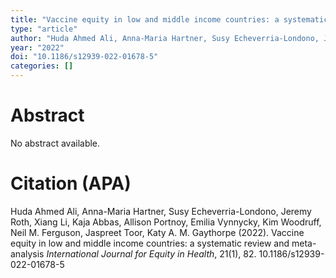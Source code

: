 ```yaml
---
title: "Vaccine equity in low and middle income countries: a systematic review and meta-analysis"
type: "article"
author: "Huda Ahmed Ali, Anna-Maria Hartner, Susy Echeverria-Londono, Jeremy Roth, Xiang Li, Kaja Abbas, Allison Portnoy, Emilia Vynnycky, Kim Woodruff, Neil M. Ferguson, Jaspreet Toor, Katy A. M. Gaythorpe"
year: "2022"
doi: "10.1186/s12939-022-01678-5"
categories: []
---
```


# Abstract
No abstract available.

# Citation (APA)
Huda Ahmed Ali, Anna-Maria Hartner, Susy Echeverria-Londono, Jeremy Roth, Xiang Li, Kaja Abbas, Allison Portnoy, Emilia Vynnycky, Kim Woodruff, Neil M. Ferguson, Jaspreet Toor, Katy A. M. Gaythorpe (2022). Vaccine equity in low and middle income countries: a systematic review and meta-analysis *International Journal for Equity in Health*, 21(1), 82. 10.1186/s12939-022-01678-5


